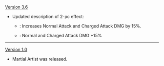 {{Change History/Header}}
[[Version 3.6]]
* Updated description of 2-pc effect:
** {{Color|Old}}: Increases Normal Attack and Charged Attack DMG by 15%.
** {{Color|New}}: Normal and Charged Attack DMG +15%
----
[[Version 1.0]]
* Martial Artist was released.